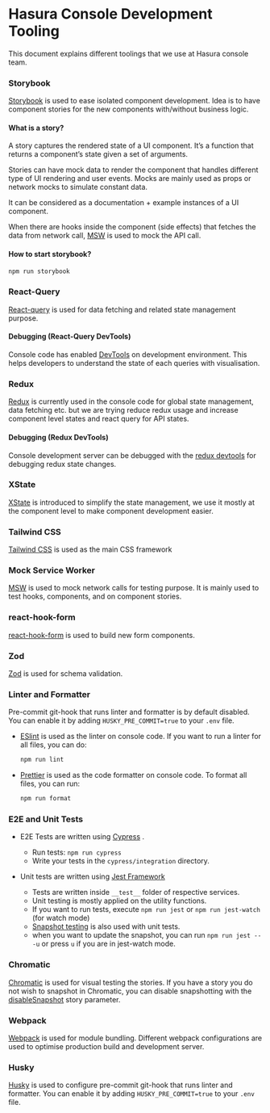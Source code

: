 
<Meta title="Dev/Tooling" />

<div class="prose">

# Hasura Console Development Tooling

This document explains different toolings that we use at Hasura console team.

### Storybook

[Storybook](https://storybook.js.org/) is used to ease isolated component development. Idea is to have component stories for the new components with/without business logic.

#### What is a story?

A story captures the rendered state of a UI component. It’s a function that returns a component’s state given a set of arguments.

Stories can have mock data to render the component that handles different type of UI rendering and user events. Mocks are mainly used as props or network mocks to simulate constant data.

It can be considered as a documentation + example instances of a UI component.

When there are hooks inside the component (side effects) that fetches the data from network call, [MSW](https://mswjs.io) is used to mock the API call.

#### How to start storybook?

```bash
npm run storybook
```

### React-Query

[React-query](https://react-query.tanstack.com/) is used for data fetching and related state management purpose.

#### Debugging (React-Query DevTools)

Console code has enabled [DevTools](https://react-query.tanstack.com/devtools) on development environment. This helps developers to understand the state of each queries with visualisation.

### Redux

[Redux](https://redux.js.org/) is currently used in the console code for global state management, data fetching etc. but we are trying reduce redux usage and increase component level states and react query for API states.

#### Debugging (Redux DevTools)

Console development server can be debugged with the [redux devtools](https://github.com/reduxjs/redux-devtools) for debugging redux state changes.

### XState

[XState](https://xstate.js.org/) is introduced to simplify the state management, we use it mostly at the component level to make component development easier.

### Tailwind CSS

[Tailwind CSS](https://tailwindcss.com/) is used as the main CSS framework

### Mock Service Worker

[MSW](https://mswjs.io) is used to mock network calls for testing purpose. It is mainly used to test hooks, components, and on component stories.

### react-hook-form

[react-hook-form](https://react-hook-form.com/) is used to build new form components.

### Zod

[Zod](https://github.com/colinhacks/zod) is used for schema validation.

### Linter and Formatter

Pre-commit git-hook that runs linter and formatter is by default disabled. You can enable it by adding `HUSKY_PRE_COMMIT=true` to your `.env` file.

- [ESlint](https://eslint.org/) is used as the linter on console code.
  If you want to run a linter for all files, you can do:

  ```bash
  npm run lint
  ```

- [Prettier](https://prettier.io/) is used as the code formatter on console code.
  To format all files, you can run:

  ```bash
  npm run format
  ```

### E2E and Unit Tests

- E2E Tests are written using [Cypress](https://www.cypress.io/) .

  - Run tests: `npm run cypress`
  - Write your tests in the `cypress/integration` directory.

- Unit tests are written using [Jest Framework](https://jestjs.io/)
  - Tests are written inside `__test__` folder of respective services.
  - Unit testing is mostly applied on the utility functions.
  - If you want to run tests, execute `npm run jest` or `npm run jest-watch` (for watch mode)
  - [Snapshot testing](https://jestjs.io/docs/en/snapshot-testing) is also used with unit tests.
  - when you want to update the snapshot, you can run `npm run jest -- -u` or press `u` if you are in jest-watch mode.

### Chromatic

[Chromatic](https://www.chromatic.com/) is used for visual testing the stories.
If you have a story you do not wish to snapshot in Chromatic, you can disable snapshotting with the [disableSnapshot](https://www.chromatic.com/docs/ignoring-elements#ignore-stories) story parameter.

### Webpack

[Webpack](https://webpack.js.org/) is used for module bundling. Different webpack configurations are used to optimise production build and development server.

### Husky

[Husky](https://github.com/typicode/husky) is used to configure pre-commit git-hook that runs linter and formatter. You can enable it by adding `HUSKY_PRE_COMMIT=true` to your `.env` file.

</div>
